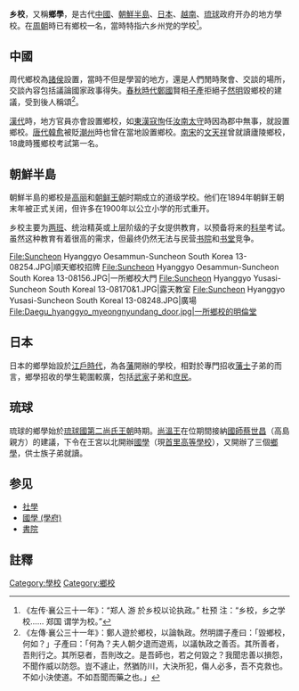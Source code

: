 '''乡校'''，又稱'''鄉學'''，是古代[[中國|中國]]、[[朝鮮半島|朝鮮半島]]、[[日本|日本]]、[[越南|越南]]、[[琉球|琉球]]政府开办的地方學校。在[[周朝|周朝]]時已有鄉校一名，當時特指六乡州党的学校<ref>《左传·襄公三十一年》：“郑人 游 於乡校以论执政。” 杜预 注：“乡校，乡之学校…… 郑国 谓学为校。”</ref>。
==中國==
周代鄉校為[[諸侯|諸侯]]設置，當時不但是學習的地方，還是人們閒時聚會、交談的場所，交談內容包括議論國家政事得失。[[春秋時代|春秋時代]][[鄭國|鄭國]]賢相[[子產|子產]]拒絕子[[然明|然明]]毀鄉校的建議，受到後人稱頌<ref>《左傳·襄公三十一年》：鄭人遊於鄉校，以論執政。然明謂子產曰：「毀鄉校，何如？」子產曰：「何為？夫人朝夕退而遊焉，以議執政之善否。其所善者，吾則行之。其所惡者，吾則改之。是吾師也，若之何毀之？我聞忠善以損怨，不聞作威以防怨。豈不遽止，然猶防川，大決所犯，傷人必多，吾不克救也。不如小決使道。不如吾聞而藥之也。」</ref>。

[[漢代|漢代]]時，地方官員亦會設置鄉校，如[[東漢|東漢]][[寇恂|寇恂]]任[[汝南|汝南]][[太守|太守]]時因為郡中無事，就設置鄉校。[[唐代|唐代]][[韓愈|韓愈]]被貶[[潮州|潮州]]時也曾在當地設置鄉校。[[南宋|南宋]]的[[文天祥|文天祥]]曾就讀廬陵鄉校，18歲時獲鄉校考試第一名。

==朝鮮半島==
朝鮮半島的鄉校是[[高丽|高丽]]和[[朝鲜王朝|朝鲜王朝]]时期成立的道级学校。他们在1894年朝鲜王朝末年被正式关闭，但许多在1900年以公立小学的形式重开。

乡校主要为[[两班|两班]]、统治精英或上层阶级的子女提供教育，以预备将来的[[朝鲜科举|科举]]考试。虽然这种教育有着很高的需求，但最终仍然无法与民营[[书院|书院]]和[[书堂|书堂]]竞争。
<gallery>
File:Suncheon Hyanggyo Oesammun-Suncheon South Korea 13-08254.JPG|順天鄉校招牌
File:Suncheon Hyanggyo Oesammun-Suncheon South Korea 13-08156.JPG|一所鄉校大門
File:Suncheon Hyanggyo Yusasi-Suncheon South Koreal 13-08170&1.JPG|露天教室
File:Suncheon Hyanggyo Yusasi-Suncheon South Koreal 13-08248.JPG|廣場
File:Daegu_hyanggyo_myeongnyundang_door.jpg|一所鄉校的明倫堂
</gallery>
==日本==
日本的鄉學始設於[[江戶時代|江戶時代]]，為各[[藩_(日本)|藩]]開辦的學校，相對於專門招收[[藩士|藩士]]子弟的{{link-ja|藩校}}而言，鄉學招收的學生範圍較廣，包括[[武家|武家]]子弟和[[庶民|庶民]]。
==琉球==
琉球的鄉學始於[[琉球國|琉球國]][[第二尚氏王朝|第二尚氏王朝]]時期。[[尚溫王|尚溫王]]在位期間接納[[國師|國師]][[蔡世昌|蔡世昌]]（高島親方）的建議，下令在王宮以北開辦[[國學_(學府)|國學]]（現[[首里高等學校|首里高等學校]]），又開辦了三個[[鄉學|鄉學]]，供士族子弟就讀。
==参见==
{{Commons category|Hyanggyo}}
*[[社學|社學]]
*[[國學_(學府)|國學 (學府)]]
*[[書院|書院]]
==註釋==
{{reflist}}

[[Category:學校|Category:學校]]
[[Category:鄉校|Category:鄉校]]